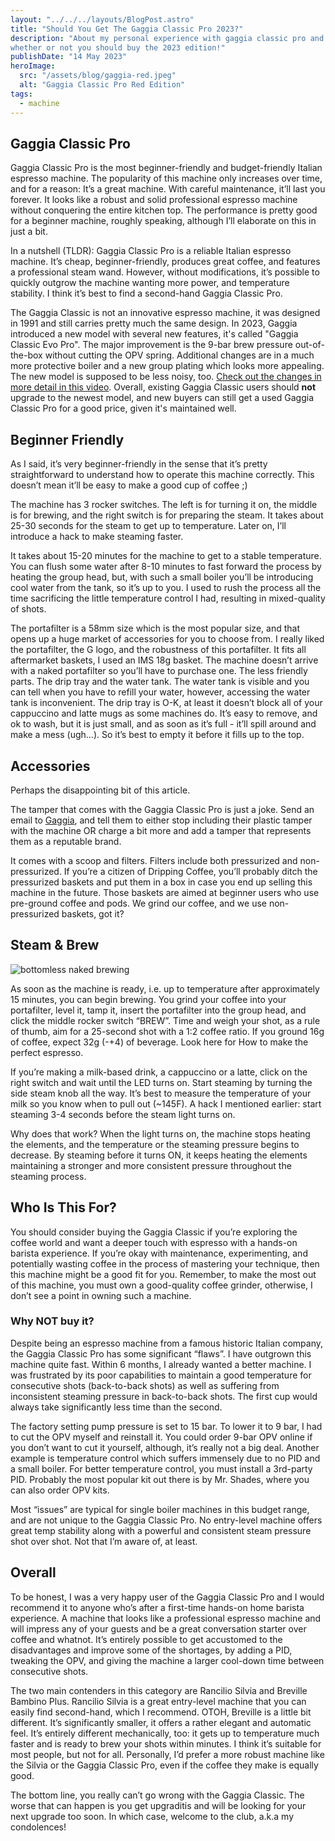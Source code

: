 ```yaml
---
layout: "../../../layouts/BlogPost.astro"
title: "Should You Get The Gaggia Classic Pro 2023?"
description: "About my personal experience with gaggia classic pro and
whether or not you should buy the 2023 edition!"
publishDate: "14 May 2023"
heroImage:
  src: "/assets/blog/gaggia-red.jpeg"
  alt: "Gaggia Classic Pro Red Edition"
tags:
  - machine
---
```



## Gaggia Classic Pro

Gaggia Classic Pro is the most beginner-friendly and budget-friendly Italian espresso machine. The popularity of this machine only increases over time, and for a reason: It’s a great machine. With careful maintenance, it’ll last you forever. It looks like a robust and solid professional espresso machine without conquering the entire kitchen top. The performance is pretty good for a beginner machine, roughly speaking, although I’ll elaborate on this in just a bit.

In a nutshell (TLDR): Gaggia Classic Pro is a reliable Italian espresso machine. It’s cheap, beginner-friendly, produces great coffee, and features a professional steam wand. However, without modifications, it’s possible to quickly outgrow the machine wanting more power, and temperature stability. I think it’s best to find a second-hand Gaggia Classic Pro.

The Gaggia Classic is not an innovative espresso machine, it was designed in 1991 and still carries pretty much the same design. In 2023, Gaggia introduced a new model with several new features, it's called "Gaggia Classic Evo Pro". The major improvement is the 9-bar brew pressure out-of-the-box without cutting the OPV spring. Additional changes are in a much more protective boiler and a new group plating which looks more appealing. The new model is supposed to be less noisy, too.
[Check out the changes in more detail in this video](https://www.youtube.com/watch?v=_sRG4sMbVhQ). Overall, existing Gaggia Classic users should **not** upgrade to the newest model, and new buyers can still get a used Gaggia Classic Pro for a good price, given it's maintained well.

## Beginner Friendly
As I said, it’s very beginner-friendly in the sense that it’s pretty straightforward to understand how to operate this machine correctly. This doesn’t mean it’ll be easy to make a good cup of coffee ;)

The machine has 3 rocker switches. The left is for turning it on, the middle is for brewing, and the right switch is for preparing the steam. It takes about 25-30 seconds for the steam to get up to temperature. Later on, I’ll introduce a hack to make steaming faster.

It takes about 15-20 minutes for the machine to get to a stable temperature. You can flush some water after 8-10 minutes to fast forward the process by heating the group head, but, with such a small boiler you’ll be introducing cool water from the tank, so it’s up to you. I used to rush the process all the time sacrificing the little temperature control I had, resulting in mixed-quality of shots.

The portafilter is a 58mm size which is the most popular size, and that opens up a huge market of accessories for you to choose from. I really liked the portafilter, the G logo, and the robustness of this portafilter. It fits all aftermarket baskets, I used an IMS 18g basket. The machine doesn’t arrive with a naked portafilter so you’ll have to purchase one.
The less friendly parts. The drip tray and the water tank. The water tank is visible and you can tell when you have to refill your water, however, accessing the water tank is inconvenient. The drip tray is O-K, at least it doesn’t block all of your cappuccino and latte mugs as some machines do. It’s easy to remove, and ok to wash, but it is just small, and as soon as it’s full - it’ll spill around and make a mess (ugh…). So it’s best to empty it before it fills up to the top.

## Accessories
Perhaps the disappointing bit of this article. 

The tamper that comes with the Gaggia Classic Pro is just a joke. Send an email to [Gaggia](mailto:info.gaggiamilano@versuni.com), and tell them to either stop including their plastic tamper with the machine OR charge a bit more and add a tamper that represents them as a reputable brand. 

It comes with a scoop and filters. Filters include both pressurized and non-pressurized. If you’re a citizen of Dripping Coffee, you’ll probably ditch the pressurized baskets and put them in a box in case you end up selling this machine in the future. Those baskets are aimed at beginner users who use pre-ground coffee and pods. We grind our coffee, and we use non-pressurized baskets, got it?

## Steam & Brew
<img class="product-image" src="/assets/blog/gaggia-naked-brew.jpeg"
alt="bottomless naked brewing" />

As soon as the machine is ready, i.e. up to temperature after approximately 15 minutes, you can begin brewing. You grind your coffee into your portafilter, level it, tamp it, insert the portafilter into the group head, and click the middle rocker switch “BREW”. Time and weigh your shot, as a rule of thumb, aim for a 25-second shot with a 1:2 coffee ratio. If you ground 16g of coffee, expect 32g (-+4) of beverage. Look here for How to make the perfect espresso.

If you’re making a milk-based drink, a cappuccino or a latte, click on the right switch and wait until the LED turns on. Start steaming by turning the side steam knob all the way. It’s best to measure the temperature of your milk so you know when to pull out (~145F). A hack I mentioned earlier: start steaming 3-4 seconds before the steam light turns on.

Why does that work? When the light turns on, the machine stops heating the elements, and the temperature or the steaming pressure begins to decrease. By steaming before it turns ON, it keeps heating the elements maintaining a stronger and more consistent pressure throughout the steaming process.

## Who Is This For?
You should consider buying the Gaggia Classic if you’re exploring the coffee world and want a deeper touch with espresso with a hands-on barista experience. If you’re okay with maintenance, experimenting, and potentially wasting coffee in the process of mastering your technique, then this machine might be a good fit for you. Remember, to make the most out of this machine, you must own a good-quality coffee grinder, otherwise, I don’t see a point in owning such a machine.

### Why NOT buy it?
Despite being an espresso machine from a famous historic Italian company, the Gaggia Classic Pro has some significant “flaws”. I have outgrown this machine quite fast. Within 6 months, I already wanted a better machine. I was frustrated by its poor capabilities to maintain a good temperature for consecutive shots (back-to-back shots) as well as suffering from inconsistent steaming pressure in back-to-back shots. The first cup would always take significantly less time than the second. 

The factory setting pump pressure is set to 15 bar. To lower it to 9 bar, I had to cut the OPV myself and reinstall it. You could order 9-bar OPV online if you don’t want to cut it yourself, although, it’s really not a big deal. Another example is temperature control which suffers immensely due to no PID and a small boiler. For better temperature control, you must install a 3rd-party PID. Probably the most popular kit out there is by Mr. Shades, where you can also order OPV kits.

Most “issues” are typical for single boiler machines in this budget range, and are not unique to the Gaggia Classic Pro. No entry-level machine offers great temp stability along with a powerful and consistent steam pressure shot over shot. Not that I’m aware of, at least.

## Overall
To be honest, I was a very happy user of the Gaggia Classic Pro and I would recommend it to anyone who’s after a first-time hands-on home barista experience. A machine that looks like a professional espresso machine and will impress any of your guests and be a great conversation starter over coffee and whatnot. It’s entirely possible to get accustomed to the disadvantages and improve some of the shortages, by adding a PID, tweaking the OPV, and giving the machine a larger cool-down time between consecutive shots.

The two main contenders in this category are Rancilio Silvia and Breville Bambino Plus. Rancilio Silvia is a great entry-level machine that you can easily find second-hand, which I recommend. OTOH, Breville is a little bit different. It’s significantly smaller, it offers a rather elegant and automatic feel. It’s entirely different mechanically, too: it gets up to temperature much faster and is ready to brew your shots within minutes. I think it’s suitable for most people, but not for all. Personally, I’d prefer a more robust machine like the Silvia or the Gaggia Classic Pro, even if the coffee they make is equally good.

The bottom line, you really can’t go wrong with the Gaggia Classic. The worse that can happen is you get upgraditis and will be looking for your next upgrade too soon. In which case, welcome to the club, a.k.a my condolences!


